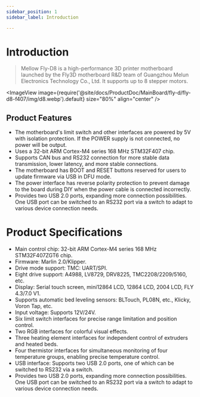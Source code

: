 ```yaml
---
sidebar_position: 1
sidebar_label: Introduction

---
```




# Introduction

> Mellow Fly-D8 is a high-performance 3D printer motherboard launched by the Fly3D motherboard R&D team of Guangzhou Melun Electronics Technology Co., Ltd. It supports up to 8 stepper motors.

<ImageView image={require('@site/docs/ProductDoc/MainBoard/fly-d/fly-d8-f407/img/d8.webp').default} size="80%" align="center" />

## Product Features

* The motherboard's limit switch and other interfaces are powered by 5V with isolation protection. If the POWER supply is not connected, no power will be output.
* Uses a 32-bit ARM Cortex-M4 series 168 MHz STM32F407 chip.
* Supports CAN bus and RS232 connection for more stable data transmission, lower latency, and more stable connections.
* The motherboard has BOOT and RESET buttons reserved for users to update firmware via USB in DFU mode.
* The power interface has reverse polarity protection to prevent damage to the board during DIY when the power cable is connected incorrectly.
* Provides two USB 2.0 ports, expanding more connection possibilities. One USB port can be switched to an RS232 port via a switch to adapt to various device connection needs.

# Product Specifications

* Main control chip: 32-bit ARM Cortex-M4 series 168 MHz STM32F407ZGT6 chip.
* Firmware: Marlin 2.0/Klipper.
* Drive mode support: TMC: UART/SPI.
* Eight drive support: A4988, LV8729, DRV8225, TMC2208/2209/5160, etc.
* Display: Serial touch screen, mini12864 LCD, 12864 LCD, 2004 LCD, FLY 4.3/7.0 V1.
* Supports automatic bed leveling sensors: BLTouch, PL08N, etc., Klicky, Voron Tap, etc.
* Input voltage: Supports 12V/24V.
* Six limit switch interfaces for precise range limitation and position control.
* Two RGB interfaces for colorful visual effects.
* Three heating element interfaces for independent control of extruders and heated beds.
* Four thermistor interfaces for simultaneous monitoring of four temperature groups, enabling precise temperature control.
* USB interface: Supports two USB 2.0 ports, one of which can be switched to RS232 via a switch.
* Provides two USB 2.0 ports, expanding more connection possibilities. One USB port can be switched to an RS232 port via a switch to adapt to various device connection needs.
